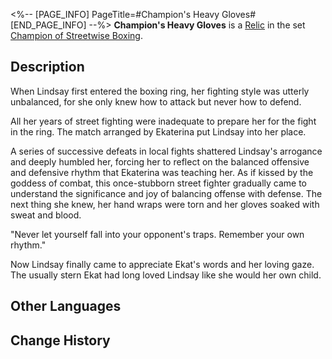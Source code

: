 <%-- [PAGE_INFO]
PageTitle=#Champion's Heavy Gloves#
[END_PAGE_INFO] --%>
{{Relic Infobox
|id        = 61052
|image     = Item Champion's Heavy Gloves.png{{subst:void|<!--$UPLOAD:<<SpriteOutput/RelicFigures/IconRelic_105_2.png>-<Item Champion's Heavy Gloves.png>-<Relic Icons>>-->}}
|set       = Champion of Streetwise Boxing
|piece     = Hand
|mentions  = 
}}
{{Description|A pair of boxing gloves kept in excellent condition. Some slight wear doesn't hinder their effectiveness.}}
'''Champion's Heavy Gloves''' is a [[Relic]] in the set [[Champion of Streetwise Boxing]].

==Description==
When Lindsay first entered the boxing ring, her fighting style was utterly unbalanced, for she only knew how to attack but never how to defend. 

All her years of street fighting were inadequate to prepare her for the fight in the ring. The match arranged by Ekaterina put Lindsay into her place.

A series of successive defeats in local fights shattered Lindsay's arrogance and deeply humbled her, forcing her to reflect on the balanced offensive and defensive rhythm that Ekaterina was teaching her. As if kissed by the goddess of combat, this once-stubborn street fighter gradually came to understand the significance and joy of balancing offense with defense. The next thing she knew, her hand wraps were torn and her gloves soaked with sweat and blood.

"Never let yourself fall into your opponent's traps. Remember your own rhythm."

Now Lindsay finally came to appreciate Ekat's words and her loving gaze. The usually stern Ekat had long loved Lindsay like she would her own child.

==Other Languages==
{{Other Languages
|en   = Champion's Heavy Gloves
|zhs  = 拳王的重炮拳套
|zht  = 拳王的重炮拳套
|ja   = チャンピオンの{{Rubi|重砲|じゅうほう}}グローブ
|ko   = 격투왕의 대포 글러브
|es   = Guantes pesados de la campeona
|fr   = Gants de championne
|ru   = Тяжёлые перчатки чемпиона
|th   = Champion's Heavy Gloves
|vi   = Găng Tay Pháo Của Quyền Vương
|de   = Schwere Handschuhe des Champions
|id   = Champion's Heavy Gloves
|pt   = Luvas Pesadas da Campeã
}}

==Change History==
{{Change History|1.0}}
